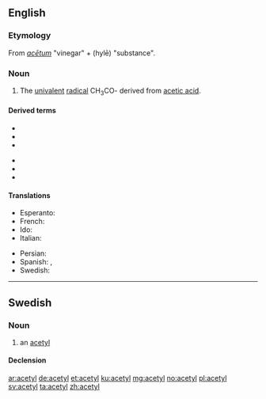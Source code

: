 {{also|acétyl|acétyl-}}
==English==

===Etymology===
From {{etyl|la|en}} ''[[acetum|acētum]]'' "vinegar" + {{etyl|grc|en}} {{l|grc|ὕλη}} (hylē) "substance".

===Noun===
{{en-noun}}

# {{lb|en|organic chemistry}} The [[univalent]] [[radical]] CH<sub>3</sub>CO- derived from [[acetic acid]].

====Derived terms====
{{der-top}}
* {{l|en|acetyl chloride}}
* {{l|en|acetylcholine}}
* {{l|en|acetyl CoA}}
{{der-mid}}
* {{l|en|acetyl-CoA carboxylase}}
* {{l|en|acetyl-CoA synthetase}}
* {{l|en|acetyl coenzyme A}}
{{der-bottom}}

====Translations====
{{trans-top|univalent radical}}
* Esperanto: {{t+|eo|acetilo}}
* French: {{t|fr|acétyl|m}}
* Ido: {{t+|io|acetilo}}
* Italian: {{t+|it|acetile|m}}
{{trans-mid}}
* Persian: {{t+|fa|استیل|sc=fa-Arab}}
* Spanish: {{t|es|acetil|m}}, {{t+|es|acetilo|m}}
* Swedish: {{t+|sv|acetyl|c}}
{{trans-bottom}}

----

==Swedish==

===Noun===
{{sv-noun|c}}

# an [[#English|acetyl]]

====Declension====
{{sv-infl-noun-c-er}}

[[ar:acetyl]]
[[de:acetyl]]
[[et:acetyl]]
[[ku:acetyl]]
[[mg:acetyl]]
[[no:acetyl]]
[[pl:acetyl]]
[[sv:acetyl]]
[[ta:acetyl]]
[[zh:acetyl]]